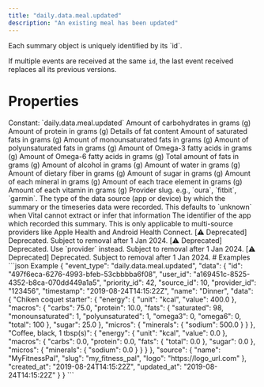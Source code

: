 ```yaml
---
title: "daily.data.meal.updated"
description: "An existing meal has been updated"
---
```

<Warning>
Each summary object is uniquely identified by its `id`.

If multiple events are received at the same `id`, the last event received replaces all its previous
versions.
</Warning>
# Properties
<ResponseField name="event_type" type="const string" required="true">
Constant: `daily.data.meal.updated`
</ResponseField>
<ResponseField name="data" type="MealInDBBase_ClientFacingSource_" required="true">
<Expandable title="MealInDBBase_ClientFacingSource_" defaultOpen="true">
<ResponseField name="id" type="string" required="true">
</ResponseField>
<ResponseField name="user_id" type="string" required="true">
</ResponseField>
<ResponseField name="priority_id" type="integer" required="true">
</ResponseField>
<ResponseField name="source_id" type="integer" required="true">
</ResponseField>
<ResponseField name="provider_id" type="string" required="true">
</ResponseField>
<ResponseField name="timestamp" type="string" required="true">
</ResponseField>
<ResponseField name="name" type="string" required="true">
</ResponseField>
<ResponseField name="energy" type="Energy | null">
<Expandable title="Energy" defaultOpen="true">
<ResponseField name="unit" type="string" required="true">
</ResponseField>
<ResponseField name="value" type="number" required="true">
</ResponseField>
</Expandable>
</ResponseField>
<ResponseField name="macros" type="Macros | null">
<Expandable title="Macros" defaultOpen="true">
<ResponseField name="carbs" type="number | null">
Amount of carbohydrates in grams (g)
</ResponseField>
<ResponseField name="protein" type="number | null">
Amount of protein in grams (g)
</ResponseField>
<ResponseField name="fats" type="Fats | null">
Details of fat content
<Expandable title="Fats" defaultOpen="true">
<ResponseField name="saturated" type="number | null">
Amount of saturated fats in grams (g)
</ResponseField>
<ResponseField name="monounsaturated" type="number | null">
Amount of monounsaturated fats in grams (g)
</ResponseField>
<ResponseField name="polyunsaturated" type="number | null">
Amount of polyunsaturated fats in grams (g)
</ResponseField>
<ResponseField name="omega3" type="number | null">
Amount of Omega-3 fatty acids in grams (g)
</ResponseField>
<ResponseField name="omega6" type="number | null">
Amount of Omega-6 fatty acids in grams (g)
</ResponseField>
<ResponseField name="total" type="number | null">
Total amount of fats in grams (g)
</ResponseField>
</Expandable>
</ResponseField>
<ResponseField name="alcohol" type="number | null">
Amount of alcohol in grams (g)
</ResponseField>
<ResponseField name="water" type="number | null">
Amount of water in grams (g)
</ResponseField>
<ResponseField name="fibre" type="number | null">
Amount of dietary fiber in grams (g)
</ResponseField>
<ResponseField name="sugar" type="number | null">
Amount of sugar in grams (g)
</ResponseField>
</Expandable>
</ResponseField>
<ResponseField name="micros" type="Micros | null">
<Expandable title="Micros" defaultOpen="true">
<ResponseField name="minerals" type="object | null">
Amount of each mineral in grams (g)
</ResponseField>
<ResponseField name="trace_elements" type="object | null">
Amount of each trace element in grams (g)
</ResponseField>
<ResponseField name="vitamins" type="object | null">
Amount of each vitamin in grams (g)
</ResponseField>
</Expandable>
</ResponseField>
<ResponseField name="data" type="object | null">
</ResponseField>
<ResponseField name="source" type="ClientFacingSource" required="true">
<Expandable title="ClientFacingSource" defaultOpen="true">
<ResponseField name="provider" type="string" required="true">
Provider slug. e.g., `oura`, `fitbit`, `garmin`.
</ResponseField>
<ResponseField name="type" type="string | null">
The type of the data source (app or device) by which the summary or the timeseries data were recorded. This defaults to `unknown` when Vital cannot extract or infer that information
</ResponseField>
<ResponseField name="app_id" type="string | null">
The identifier of the app which recorded this summary. This is only applicable to multi-source providers like Apple Health and Android Health Connect.
</ResponseField>
<ResponseField name="name" type="string" required="true">
[⚠️ Deprecated] Deprecated. Subject to removal after 1 Jan 2024.
</ResponseField>
<ResponseField name="slug" type="string" required="true">
[⚠️ Deprecated] Deprecated. Use `provider` instead. Subject to removal after 1 Jan 2024.
</ResponseField>
<ResponseField name="logo" type="string" required="true">
[⚠️ Deprecated] Deprecated. Subject to removal after 1 Jan 2024.
</ResponseField>
</Expandable>
</ResponseField>
<ResponseField name="created_at" type="string" required="true">
</ResponseField>
<ResponseField name="updated_at" type="string" required="true">
</ResponseField>
</Expandable>
</ResponseField>
# Examples
<CodeGroup>
```json Example
{
  "event_type": "daily.data.meal.updated",
  "data": {
    "id": "497f6eca-6276-4993-bfeb-53cbbbba6f08",
    "user_id": "a169451c-8525-4352-b8ca-070dd449a1a5",
    "priority_id": 42,
    "source_id": 10,
    "provider_id": "123456",
    "timestamp": "2019-08-24T14:15:22Z",
    "name": "Dinner",
    "data": {
      "Chiken coquet starter": {
        "energy": {
          "unit": "kcal",
          "value": 400.0
        },
        "macros": {
          "carbs": 75.0,
          "protein": 10.0,
          "fats": {
            "saturated": 98,
            "monounsaturated": 1,
            "polyunsaturated": 1,
            "omega3": 0,
            "omega6": 0,
            "total": 100
          },
          "sugar": 25.0
        },
        "micros": {
          "minerals": {
            "sodium": 500.0
          }
        }
      },
      "Coffee, black, 1 tbsp(s)": {
        "energy": {
          "unit": "kcal",
          "value": 0.0
        },
        "macros": {
          "carbs": 0.0,
          "protein": 0.0,
          "fats": {
            "total": 0.0
          },
          "sugar": 0.0
        },
        "micros": {
          "minerals": {
            "sodium": 0.0
          }
        }
      }
    },
    "source": {
      "name": "MyFitnessPal",
      "slug": "my_fitness_pal",
      "logo": "https://logo_url.com"
    },
    "created_at": "2019-08-24T14:15:22Z",
    "updated_at": "2019-08-24T14:15:22Z"
  }
}
```
</CodeGroup>
